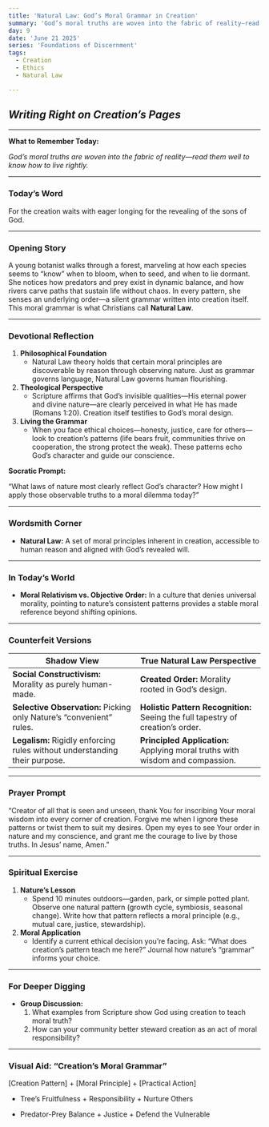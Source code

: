```yaml
---
title: 'Natural Law: God’s Moral Grammar in Creation'
summary: 'God’s moral truths are woven into the fabric of reality—read them well to know how to live rightly.'
day: 9
date: 'June 21 2025'
series: 'Foundations of Discernment'
tags: 
  - Creation
  - Ethics
  - Natural Law

---
```



## ***Writing Right on Creation’s Pages***

---

**What to Remember Today:**

*God’s moral truths are woven into the fabric of reality—read them well to know how to live rightly.*

---

### **Today’s Word**

<Scripture refText="Romans 8:19 (ESV)">
For the creation waits with eager longing for the revealing of the sons of God.
</Scripture>

---

### **Opening Story**

A young botanist walks through a forest, marveling at how each species seems to “know” when to bloom, when to seed, and when to lie dormant. She notices how predators and prey exist in dynamic balance, and how rivers carve paths that sustain life without chaos. In every pattern, she senses an underlying order—a silent grammar written into creation itself. This moral grammar is what Christians call **Natural Law**.

---

### **Devotional Reflection**

1. **Philosophical Foundation**
    - Natural Law theory holds that certain moral principles are discoverable by reason through observing nature. Just as grammar governs language, Natural Law governs human flourishing.
2. **Theological Perspective**
    - Scripture affirms that God’s invisible qualities—His eternal power and divine nature—are clearly perceived in what He has made (Romans 1:20). Creation itself testifies to God’s moral design.
3. **Living the Grammar**
    - When you face ethical choices—honesty, justice, care for others—look to creation’s patterns (life bears fruit, communities thrive on cooperation, the strong protect the weak). These patterns echo God’s character and guide our conscience.

**Socratic Prompt:**

“What laws of nature most clearly reflect God’s character? How might I apply those observable truths to a moral dilemma today?”

---

### **Wordsmith Corner**

- **Natural Law:** A set of moral principles inherent in creation, accessible to human reason and aligned with God’s revealed will.

---

### **In Today’s World**

- **Moral Relativism vs. Objective Order:** In a culture that denies universal morality, pointing to nature’s consistent patterns provides a stable moral reference beyond shifting opinions.

---

### **Counterfeit Versions**

| Shadow View | True Natural Law Perspective |
| --- | --- |
| **Social Constructivism:** Morality as purely human-made. | **Created Order:** Morality rooted in God’s design. |
| **Selective Observation:** Picking only Nature’s “convenient” rules. | **Holistic Pattern Recognition:** Seeing the full tapestry of creation’s order. |
| **Legalism:** Rigidly enforcing rules without understanding their purpose. | **Principled Application:** Applying moral truths with wisdom and compassion. |

---

### **Prayer Prompt**

“Creator of all that is seen and unseen, thank You for inscribing Your moral wisdom into every corner of creation. Forgive me when I ignore these patterns or twist them to suit my desires. Open my eyes to see Your order in nature and my conscience, and grant me the courage to live by those truths. In Jesus’ name, Amen.”

---

### **Spiritual Exercise**

1. **Nature’s Lesson**
    - Spend 10 minutes outdoors—garden, park, or simple potted plant. Observe one natural pattern (growth cycle, symbiosis, seasonal change). Write how that pattern reflects a moral principle (e.g., mutual care, justice, stewardship).
2. **Moral Application**
    - Identify a current ethical decision you’re facing. Ask: “What does creation’s pattern teach me here?” Journal how nature’s “grammar” informs your choice.

---

### **For Deeper Digging**

- **Group Discussion:**
    1. What examples from Scripture show God using creation to teach moral truth?
    2. How can your community better steward creation as an act of moral responsibility?

---

### **Visual Aid: “Creation’s Moral Grammar”**

[Creation Pattern] + [Moral Principle] + [Practical Action]

- Tree’s Fruitfulness + Responsibility + Nurture Others

- Predator-Prey Balance + Justice + Defend the Vulnerable

